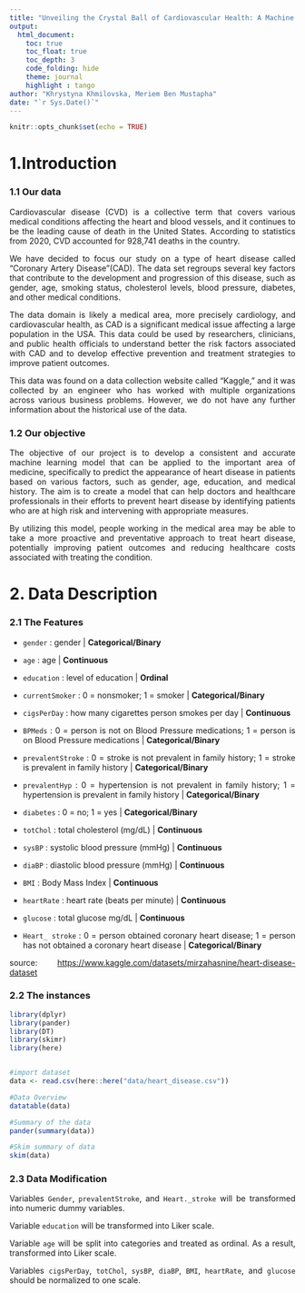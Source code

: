 ```yaml
---
title: "Unveiling the Crystal Ball of Cardiovascular Health: A Machine Learning Approach to Predicting and Preventing Coronary Artery Disease"
output:
  html_document:
    toc: true
    toc_float: true 
    toc_depth: 3
    code_folding: hide 
    theme: journal 
    highlight : tango 
author: "Khrystyna Khmilovska, Meriem Ben Mustapha"
date: "`r Sys.Date()`"
---
```


```r
knitr::opts_chunk$set(echo = TRUE)
```

# **1.Introduction**

::: {style="text-align: justify"}
### **1.1 Our data** 

Cardiovascular disease (CVD) is a collective term that covers various medical conditions affecting the heart and blood vessels, and it continues to be the leading cause of death in the United States. According to statistics from 2020, CVD accounted for 928,741 deaths in the country.


We have decided to focus our study on a type of heart disease called "Coronary Artery Disease"(CAD). The data set regroups several key factors that contribute to the development and progression of this disease, such as gender, age, smoking status, cholesterol levels, blood pressure, diabetes, and other medical conditions. 

The data domain is likely a medical area, more precisely cardiology, and cardiovascular health, as CAD is a significant medical issue affecting a large population in the USA. This data could be used by researchers, clinicians, and public health officials to understand better the risk factors associated with CAD and to develop effective prevention and treatment strategies to improve patient outcomes.

This data was found on a data collection website called "Kaggle," and it was collected by an engineer who has worked with multiple organizations across various business problems. However, we do not have any further information about the historical use of the data. 

### **1.2 Our objective** 

The objective of our project is to develop a consistent and accurate machine learning model that can be applied to the important area of medicine, specifically to predict the appearance of heart disease in patients based on various factors, such as gender, age, education, and medical history. The aim is to create a model that can help doctors and healthcare professionals in their efforts to prevent heart disease by identifying patients who are at high risk and intervening with appropriate measures. 

By utilizing this model, people working in the medical area may be able to take a more proactive and preventative approach to treat heart disease, potentially improving patient outcomes and reducing healthcare costs associated with treating the condition.
:::


# **2. Data Description**

### **2.1 The Features**

::: {style="text-align: justify"}
-   `gender` : gender \| **Categorical/Binary**

-   `age` : age \| **Continuous**

-   `education` : level of education \| **Ordinal**

-   `currentSmoker` : 0 = nonsmoker; 1 = smoker \| **Categorical/Binary**

-   `cigsPerDay` : how many cigarettes person smokes per day \| **Continuous**

-   `BPMeds` : 0 = person is not on Blood Pressure medications; 1 = person is on Blood Pressure medications | **Categorical/Binary**

-   `prevalentStroke` : 0 = stroke is not prevalent in family history; 1 = stroke is prevalent in family history | **Categorical/Binary**

-   `prevalentHyp` : 0 = hypertension is not prevalent in family history; 1 = hypertension is prevalent in family history | **Categorical/Binary**

-   `diabetes` : 0 = no; 1 = yes \| **Categorical/Binary**

-   `totChol` : total cholesterol (mg/dL) \| **Continuous**

-   `sysBP` : systolic blood pressure (mmHg) | **Continuous**

-   `diaBP` : diastolic blood pressure (mmHg) | **Continuous**

-   `BMI` : Body Mass Index \| **Continuous**

-   `heartRate` : heart rate (beats per minute) \| **Continuous**

-   `glucose` : total glucose mg/dL \| **Continuous**

-   `Heart_ stroke` : 0 = person obtained coronary heart disease; 1 = person has not obtained a  coronary heart disease \| **Categorical/Binary**

source: <https://www.kaggle.com/datasets/mirzahasnine/heart-disease-dataset>
:::

### **2.2 The instances**

```r
library(dplyr)
library(pander)
library(DT)
library(skimr)
library(here)


#import dataset 
data <- read.csv(here::here("data/heart_disease.csv"))

#Data Overview
datatable(data)

#Summary of the data
pander(summary(data))

#Skim summary of data
skim(data)
```
### **2.3 Data Modification**
:::{style="text-align: justify"}
Variables `Gender`,  `prevalentStroke`, and `Heart._stroke` will be transformed into numeric dummy variables.

Variable `education` will be transformed into Liker scale.

Variable `age` will be split into categories and treated as ordinal. As a result, transformed into Liker scale.

Variables `cigsPerDay`, `totChol`, `sysBP`, `diaBP`, `BMI`, `heartRate`, and `glucose` should be normalized to one scale.
:::